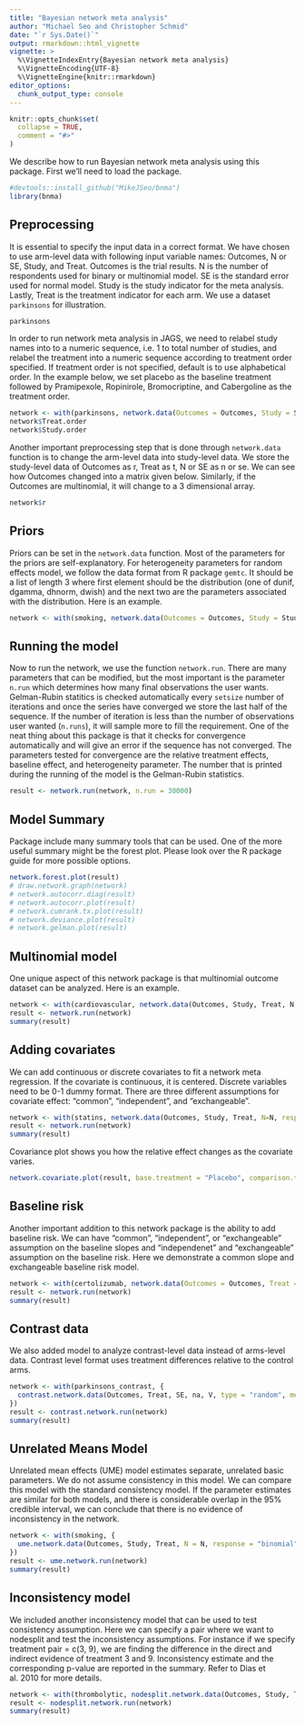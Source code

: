 ```yaml
---
title: "Bayesian network meta analysis"
author: "Michael Seo and Christopher Schmid"
date: "`r Sys.Date()`"
output: rmarkdown::html_vignette
vignette: >
  %\VignetteIndexEntry{Bayesian network meta analysis}
  %\VignetteEncoding{UTF-8}
  %\VignetteEngine{knitr::rmarkdown}
editor_options: 
  chunk_output_type: console
---
```


```r
knitr::opts_chunk$set(
  collapse = TRUE,
  comment = "#>"
)
```

We describe how to run Bayesian network meta analysis using this package. First we'll need to load the package.

```r
#devtools::install_github("MikeJSeo/bnma")
library(bnma)
```

## Preprocessing

It is essential to specify the input data in a correct format. We have chosen to use arm-level data with following input variable names: Outcomes, N or SE, Study, and Treat. Outcomes is the trial results. N is the number of respondents used for binary or multinomial model. SE is the standard error used for normal model. Study is the study indicator for the meta analysis. Lastly, Treat is the treatment indicator for each arm. We use a dataset `parkinsons` for illustration.


```r
parkinsons
```

In order to run network meta analysis in JAGS, we need to relabel study names into to a numeric sequence, i.e. 1 to total number of studies, and relabel the treatment into a numeric sequence according to treatment order specified. If treatment order is not specified, default is to use alphabetical order. In the example below, we set placebo as the baseline treatment followed by Pramipexole, Ropinirole, Bromocriptine, and Cabergoline as the treatment order.

```r
network <- with(parkinsons, network.data(Outcomes = Outcomes, Study = Study, Treat = Treat, SE = SE, response = "normal", Treat.order = Treat.order))
network$Treat.order 
network$Study.order
```

Another important preprocessing step that is done through `network.data` function is to change the arm-level data into study-level data. We store the study-level data of Outcomes as r, Treat as t, N or SE as n or se. We can see how Outcomes changed into a matrix given below. Similarly, if the Outcomes are multinomial, it will change to a 3 dimensional array.

```r
network$r
```

## Priors

Priors can be set in the `network.data` function. Most of the parameters for the priors are self-explanatory. For heterogeneity parameters for random effects model, we follow the data format from R package `gemtc`. It should be a list of length 3 where first element should be the distribution (one of dunif, dgamma, dhnorm, dwish) and the next two are the parameters associated with the distribution. Here is an example.

```r
network <- with(smoking, network.data(Outcomes = Outcomes, Study = Study, Treat = Treat, N = N, response = "binomial", mean.d = 0.1, hy.prior = list("dhnorm", 0, 5)))
```

## Running the model

Now to run the network, we use the function `network.run`. There are many parameters that can be modified, but the most important is the parameter `n.run` which determines how many final observations the user wants. Gelman-Rubin statitics is checked automatically every `setsize` number of iterations and once the series have converged we store the last half of the sequence. If the number of iteration is less than the number of observations user wanted (`n.runs`), it will sample more to fill the requirement. One of the neat thing about this package is that it checks for convergence automatically and will give an error if the sequence has not converged. The parameters tested for convergence are the relative treatment effects, baseline effect, and heterogeneity parameter. The number that is printed during the running of the model is the Gelman-Rubin statistics.

```r
result <- network.run(network, n.run = 30000)
```

## Model Summary

Package include many summary tools that can be used. One of the more useful summary might be the forest plot. Please look over the R package guide for more possible options.

```r
network.forest.plot(result)
# draw.network.graph(network)
# network.autocorr.diag(result)
# network.autocorr.plot(result)
# network.cumrank.tx.plot(result)
# network.deviance.plot(result)
# network.gelman.plot(result)
```

## Multinomial model

One unique aspect of this network package is that multinomial outcome dataset can be analyzed. Here is an example.

```r
network <- with(cardiovascular, network.data(Outcomes, Study, Treat, N, response = "multinomial"))
result <- network.run(network)
summary(result)
```

## Adding covariates

We can add continuous or discrete covariates to fit a network meta regression. If the covariate is continuous, it is centered. Discrete variables need to be 0-1 dummy format. There are three different assumptions for covariate effect: "common", "independent", and "exchangeable". 


```r
network <- with(statins, network.data(Outcomes, Study, Treat, N=N, response = "binomial", Treat.order = c("Placebo", "Statin"), covariate = covariate, covariate.type = "discrete", covariate.model = "common"))
result <- network.run(network)
summary(result)
```

Covariance plot shows you how the relative effect changes as the covariate varies.

```r
network.covariate.plot(result, base.treatment = "Placebo", comparison.treatment = "Statin")
```

## Baseline risk

Another important addition to this network package is the ability to add baseline risk. We can have "common", "independent", or "exchangeable" assumption on the baseline slopes and "independenet" and "exchangeable" assumption on the baseline risk. Here we demonstrate a common slope and exchangeable baseline risk model.

```r
network <- with(certolizumab, network.data(Outcomes = Outcomes, Treat = Treat, Study = Study, N = N, response = "binomial", Treat.order = Treat.order, baseline = "common", baseline.risk = "exchangeable"))
result <- network.run(network)
summary(result)
```

## Contrast data

We also added model to analyze contrast-level data instead of arms-level data. Contrast level format uses treatment differences relative to the control arms.

```r
network <- with(parkinsons_contrast, {
  contrast.network.data(Outcomes, Treat, SE, na, V, type = "random", mean.d = 0.01, prec.d = 0.1, hy.prior = list("dhnorm", 0.01, 0.01))
})
result <- contrast.network.run(network)
summary(result)
```

## Unrelated Means Model

Unrelated mean effects (UME) model estimates separate, unrelated basic parameters. We do not assume consistency in this model. We can compare this model with the standard consistency model. If the parameter estimates are similar for both models, and there is considerable overlap in the 95% credible interval, we can conclude that there is no evidence of inconsistency in the network.

```r
network <- with(smoking, {
  ume.network.data(Outcomes, Study, Treat, N = N, response = "binomial", type = "random")
})
result <- ume.network.run(network)
summary(result)
```

## Inconsistency model

We included another inconsistency model that can be used to test consistency assumption. Here we can specify a pair where we want to nodesplit and test the inconsistency assumptions. For instance if we specify treatment pair = c(3, 9), we are finding the difference in the direct and indirect evidence of treatment 3 and 9. Inconsistency estimate and the corresponding p-value are reported in the summary. Refer to Dias et al. 2010 for more details.

```r
network <- with(thrombolytic, nodesplit.network.data(Outcomes, Study, Treat, N, response = "binomial", pair = c(3,9)))
result <- nodesplit.network.run(network)
summary(result)
```

